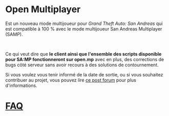 <h1>Open Multiplayer</h1>

Est un nouveau mode multijoueur pour <em>Grand Theft Auto: San Andreas</em> qui est compatible à 100
% avec le mode multijoueur San Andreas Multiplayer (SAMP).

<br />

Ce qui veut dire que <strong>le client ainsi que l'ensemble des scripts disponible pour SA:MP
fonctionneront sur open.mp</strong> avec en plus, des corrections de bugs côté serveur sans avoir
recours à des solutions de contournement.

Si vous voulez vous tenir informé de la date de sortie, ou si vous souhaitez contribuer au projet,
vous pouvez lire <a href="https://www.burgershot.gg/showthread.php?tid=99">ce post forum</a> pour
plus d'informations. <h1> <a href="/faq">FAQ</a> </h1>
